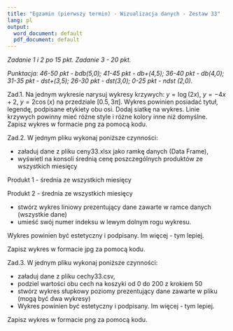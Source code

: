 ---
title: "Egzamin (pierwszy termin) - Wizualizacja danych - Zestaw 33"
lang: pl
output:
  word_document: default
  pdf_document: default
---

*Zadanie 1 i 2 po 15 pkt. Zadanie 3 - 20 pkt. *

*Punktacja: 46-50 pkt - bdb(5,0); 41-45 pkt - db+(4,5); 36-40 pkt - db(4,0); 31-35 pkt - dst+(3,5); 26-30 pkt - dst(3,0); 0-25 pkt - ndst (2,0).*  

Zad.1.  Na jednym wykresie narysuj wykresy krzywych: $y=\log (2x)$, $y=-4x+2$, $y=2\cos(x)$ na przedziale $[0.5,3\pi]$. Wykres powinien posiadać tytuł, legendę, podpisane etykiety obu osi. Dodaj siatkę na wykres. Linie krzywych powinny mieć różne style i różne kolory inne niż domyślne. Zapisz wykres w formacie png za pomocą kodu. 

Zad.2. W jednym pliku wykonaj poniższe czynności:

* załaduj dane z pliku ceny33.xlsx jako ramkę danych (Data Frame),
* wyświetl na konsoli średnią cenę poszczególnych produktów ze wszystkich miesięcy

Produkt 1 - średnia ze wszystkich miesięcy

Produkt 2 - średnia ze wszystkich miesięcy

* stwórz wykres liniowy prezentujący dane zawarte w ramce danych (wszystkie dane)
* umieść swój numer indeksu w lewym dolnym rogu wykresu.

Wykres powinien być estetyczny i podpisany. Im więcej - tym lepiej.

Zapisz wykres w formacie jpg za pomocą kodu.

Zad.3. W jednym pliku wykonaj poniższe czynności:

* załaduj dane z pliku cechy33.csv,
* podziel wartości obu cech na koszyki od 0 do 200 z krokiem 50
* stwórz wykres słupkowy poziomy prezentujący dane zawarte w pliku (mogą być dwa wykresy)
* Wykres powinien być estetyczny i podpisany. Im więcej - tym lepiej.

Zapisz wykres w formacie png za pomocą kodu.
